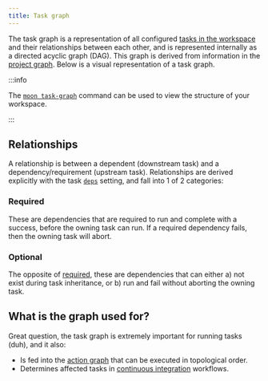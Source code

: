 ```yaml
---
title: Task graph
---
```



The task graph is a representation of all configured
[tasks in the workspace](../config/workspace#projects) and their relationships between each other,
and is represented internally as a directed acyclic graph (DAG). This graph is derived from
information in the [project graph](./project-graph). Below is a visual representation of a task
graph.

<TaskGraph />

:::info

The [`moon task-graph`](../commands/task-graph) command can be used to view the structure of your
workspace.

:::

## Relationships

A relationship is between a dependent (downstream task) and a dependency/requirement (upstream
task). Relationships are derived explicitly with the task [`deps`](../config/project#deps) setting,
and fall into 1 of 2 categories:

### Required

These are dependencies that are required to run and complete with a success, before the owning task
can run. If a required dependency fails, then the owning task will abort.

### Optional

The opposite of [required](#required), these are dependencies that can either a) not exist during
task inheritance, or b) run and fail without aborting the owning task.

## What is the graph used for?

Great question, the task graph is extremely important for running tasks (duh), and it also:

- Is fed into the [action graph](./action-graph) that can be executed in topological order.
- Determines affected tasks in [continuous integration](../guides/ci) workflows.
